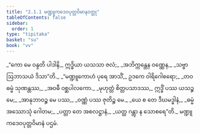 ```yaml
---
title: "2.1.1 မဏ္ဍူကဒေဝပုတ္တဝိမာနဝတ္ထု"
tableOfContents: false
sidebar:
  order: 1
type: "tipitaka"
basket: "su"
book: "vv"
---
```



<DynamicBreadcrumb />

<Division number="857" book="vv">

<Paragraph number="700" type="verses" book="vv">
_“ကော မေ ဝန္ဒတိ ပါဒါနိ,_  
ဣဒ္ဓိယာ ယသသာ ဇလံ;_  
_အဘိက္ကန္တေန ဝဏ္ဏေန,_  
_သဗ္ဗာ ဩဘာသယံ ဒိသာ”တိ._  

</Paragraph>

</Division>
<Division number="858" book="vv">

<Paragraph number="701" type="verses" book="vv">
_“မဏ္ဍူကောဟံ ပုရေ အာသိံ,_  
ဥဒကေ ဝါရိဂေါစရော;_  
_တဝ ဓမ္မံ သုဏန္တဿ,_  
_အဝဓီ ဝစ္ဆပါလကော._  

</Paragraph>

</Division>
<Division number="859" book="vv">

<Paragraph number="702" type="verses" book="vv">
_မုဟုတ္တံ စိတ္တပသာဒဿ,_  
ဣဒ္ဓိံ ပဿ ယသဉ္စ မေ;_  
_အာနုဘာဝဉ္စ မေ ပဿ,_  
_ဝဏ္ဏံ ပဿ ဇုတိဉ္စ မေ._  

</Paragraph>

</Division>
<Division number="860" book="vv">

<Paragraph number="703" type="verses" book="vv">
_ယေ စ တေ ဒီဃမဒ္ဓါနံ,_  
_ဓမ္မံ အဿောသုံ ဂေါတမ;_  
_ပတ္တာ တေ အစလဋ္ဌာနံ,_  
_ယတ္ထ ဂန္တွာ န သောစရေ”တိ._  


</Paragraph>
</Division>

<Paragraph number="704" type="center" book="vv">
မဏ္ဍူကဒေဝပုတ္တဝိမာနံ ပဌမံ.
</Paragraph>